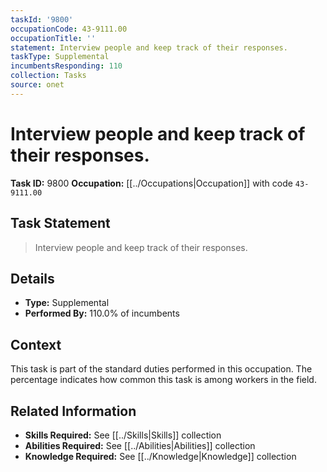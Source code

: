 ```yaml
---
taskId: '9800'
occupationCode: 43-9111.00
occupationTitle: ''
statement: Interview people and keep track of their responses.
taskType: Supplemental
incumbentsResponding: 110
collection: Tasks
source: onet
---
```

# Interview people and keep track of their responses.

**Task ID:** 9800
**Occupation:** [[../Occupations|Occupation]] with code `43-9111.00`

## Task Statement

> Interview people and keep track of their responses.

## Details

- **Type:** Supplemental
- **Performed By:** 110.0% of incumbents

## Context

This task is part of the standard duties performed in this occupation. The percentage indicates how common this task is among workers in the field.

## Related Information

- **Skills Required:** See [[../Skills|Skills]] collection
- **Abilities Required:** See [[../Abilities|Abilities]] collection
- **Knowledge Required:** See [[../Knowledge|Knowledge]] collection
